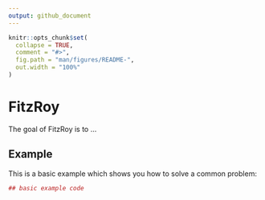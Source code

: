 ```yaml
---
output: github_document
---
```


<!-- README.md is generated from README.Rmd. Please edit that file -->

```r
knitr::opts_chunk$set(
  collapse = TRUE,
  comment = "#>",
  fig.path = "man/figures/README-",
  out.width = "100%"
)
```
# FitzRoy

The goal of FitzRoy is to ...

## Example

This is a basic example which shows you how to solve a common problem:

```r
## basic example code
```
